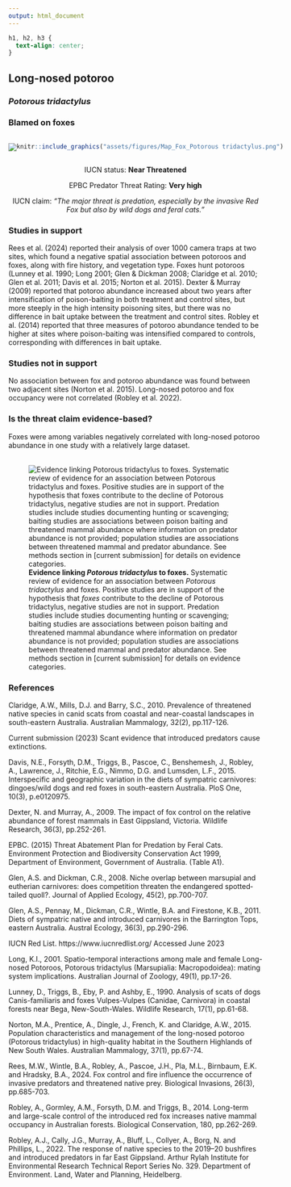 ```yaml
---
output: html_document
---
```

```css
h1, h2, h3 {
  text-align: center;
}
```

## **Long-nosed potoroo**
### *Potorous tridactylus*
### Blamed on foxes

:::: {style="display: flex;"}

[![](assets/photos/Potorous tridactylus.png)](https://www.inaturalist.org/photos/68883?size=original)

::: {}

:::

::: {}
  ```r
  knitr::include_graphics("assets/figures/Map_Fox_Potorous tridactylus.png")
  ```
:::

::::
<center>
IUCN status: **Near Threatened**

EPBC Predator Threat Rating: **Very high**

IUCN claim: *"The major threat is predation, especially by the invasive Red Fox but also by wild dogs and feral cats."*

</center>

### Studies in support

Rees et al. (2024) reported their analysis of over 1000 camera traps at two sites, which found a negative spatial association between potoroos and foxes, along with fire history, and vegetation type. Foxes hunt potoroos (Lunney et al. 1990; Long 2001; Glen & Dickman 2008; Claridge et al. 2010; Glen et al. 2011; Davis et al. 2015; Norton et al. 2015). Dexter & Murray (2009) reported that potoroo abundance increased about two years after intensification of poison-baiting in both treatment and control sites, but more steeply in the high intensity poisoning sites, but there was no difference in bait uptake between the treatment and control sites. Robley et al. (2014) reported that three measures of potoroo abundance tended to be higher at sites where poison-baiting was intensified compared to controls, corresponding with differences in bait uptake.

### Studies not in support

No association between fox and potoroo abundance was found between two adjacent sites (Norton et al. 2015). Long-nosed potoroo and fox occupancy were not correlated (Robley et al. 2022).

### Is the threat claim evidence-based?

Foxes were among variables negatively correlated with long-nosed potoroo abundance in one study with a relatively large dataset.
<br>
<br>

![**Evidence linking *Potorous tridactylus* to foxes.** Systematic review of evidence for an association between *Potorous tridactylus* and foxes. Positive studies are in support of the hypothesis that *foxes* contribute to the decline of Potorous tridactylus, negative studies are not in support. Predation studies include studies documenting hunting or scavenging; baiting studies are associations between poison baiting and threatened mammal abundance where information on predator abundance is not provided; population studies are associations between threatened mammal and predator abundance. See methods section in [current submission] for details on evidence categories.](assets/figures/Main_Evidence_Fox_Potorous tridactylus.png)

### References

Claridge, A.W., Mills, D.J. and Barry, S.C., 2010. Prevalence of threatened native species in canid scats from coastal and near-coastal landscapes in south-eastern Australia. Australian Mammalogy, 32(2), pp.117-126.

Current submission (2023) Scant evidence that introduced predators cause extinctions.

Davis, N.E., Forsyth, D.M., Triggs, B., Pascoe, C., Benshemesh, J., Robley, A., Lawrence, J., Ritchie, E.G., Nimmo, D.G. and Lumsden, L.F., 2015. Interspecific and geographic variation in the diets of sympatric carnivores: dingoes/wild dogs and red foxes in south-eastern Australia. PloS One, 10(3), p.e0120975.

Dexter, N. and Murray, A., 2009. The impact of fox control on the relative abundance of forest mammals in East Gippsland, Victoria. Wildlife Research, 36(3), pp.252-261.

EPBC. (2015) Threat Abatement Plan for Predation by Feral Cats. Environment Protection and Biodiversity Conservation Act 1999, Department of Environment, Government of Australia. (Table A1).

Glen, A.S. and Dickman, C.R., 2008. Niche overlap between marsupial and eutherian carnivores: does competition threaten the endangered spotted‐tailed quoll?. Journal of Applied Ecology, 45(2), pp.700-707.

Glen, A.S., Pennay, M., Dickman, C.R., Wintle, B.A. and Firestone, K.B., 2011. Diets of sympatric native and introduced carnivores in the Barrington Tops, eastern Australia. Austral Ecology, 36(3), pp.290-296.

IUCN Red List. https://www.iucnredlist.org/ Accessed June 2023

Long, K.I., 2001. Spatio-temporal interactions among male and female Long-nosed Potoroos, Potorous tridactylus (Marsupialia: Macropodoidea): mating system implications. Australian Journal of Zoology, 49(1), pp.17-26.

Lunney, D., Triggs, B., Eby, P. and Ashby, E., 1990. Analysis of scats of dogs Canis-familiaris and foxes Vulpes-Vulpes (Canidae, Carnivora) in coastal forests near Bega, New-South-Wales. Wildlife Research, 17(1), pp.61-68.

Norton, M.A., Prentice, A., Dingle, J., French, K. and Claridge, A.W., 2015. Population characteristics and management of the long-nosed potoroo (Potorous tridactylus) in high-quality habitat in the Southern Highlands of New South Wales. Australian Mammalogy, 37(1), pp.67-74.

Rees, M.W., Wintle, B.A., Robley, A., Pascoe, J.H., Pla, M.L., Birnbaum, E.K. and Hradsky, B.A., 2024. Fox control and fire influence the occurrence of invasive predators and threatened native prey. Biological Invasions, 26(3), pp.685-703.

Robley, A., Gormley, A.M., Forsyth, D.M. and Triggs, B., 2014. Long-term and large-scale control of the introduced red fox increases native mammal occupancy in Australian forests. Biological Conservation, 180, pp.262-269.

Robley, A.J., Cally, J.G., Murray, A., Bluff, L., Collyer, A., Borg, N. and Phillips, L., 2022. The response of native species to the 2019–20 bushfires and introduced predators in far East Gippsland. Arthur Rylah Institute for Environmental Research Technical Report Series No. 329. Department of Environment. Land, Water and Planning, Heidelberg.

